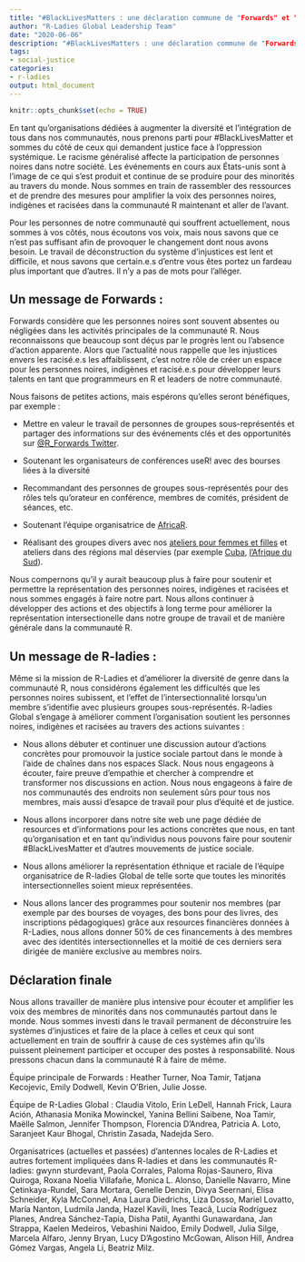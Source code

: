 ```yaml
---
title: "#BlackLivesMatters : une déclaration commune de "Forwards" et "R-Ladies"
author: "R-Ladies Global Leadership Team"
date: "2020-06-06"
description: "#BlackLivesMatters : une déclaration commune de "Forwards" et "R-Ladies"
tags: 
- social-justice
categories:
- r-ladies
output: html_document
---
```


```r
knitr::opts_chunk$set(echo = TRUE)
```

En tant qu'organisations dédiées à augmenter la diversité et
l'intégration de tous dans nos communautés, nous prenons parti pour #BlackLivesMatter et sommes du côté de ceux qui demandent justice face à
l'oppression systémique. Le racisme généralisé affecte la participation
de personnes noires dans notre société. Les événements en cours aux
États-unis sont à l'image de ce qui s'est produit et continue de se
produire pour des minorités au travers du monde. Nous sommes en train de
rassembler des ressources et de prendre des mesures pour amplifier la
voix des personnes noires, indigènes et racisées dans la communauté R
maintenant et aller de l'avant.

Pour les personnes de notre communauté qui souffrent actuellement, nous
sommes à vos côtés, nous écoutons vos voix, mais nous savons que ce
n'est pas suffisant afin de provoquer le changement dont nous avons
besoin. Le travail de déconstruction du système d'injustices est lent et
difficile, et nous savons que certain.e.s d'entre vous êtes portez un
fardeau plus important que d'autres. Il n'y a pas de mots pour l'alléger.

## Un message de Forwards :

Forwards considère que les personnes noires sont souvent absentes ou
négligées dans les activités principales de la communauté R. Nous
reconnaissons que beaucoup sont déçus par le progrès lent ou l'absence
d'action apparente. Alors que l'actualité nous rappelle que les
injustices envers les racisé.e.s les affaiblissent, c'est notre rôle de
créer un espace pour les personnes noires, indigènes et racisé.e.s pour
développer leurs talents en tant que programmeurs en R et leaders de
notre communauté.

Nous faisons de petites actions, mais espérons qu'elles seront
bénéfiques, par exemple :

- Mettre en valeur le travail de personnes de groupes sous-représentés
et partager des informations sur des événements clés et des opportunités
sur [\@R_Forwards Twitter](https://twitter.com/r_forwards).

- Soutenant les organisateurs de conférences useR! avec des bourses
liées à la diversité

- Recommandant des personnes de groupes sous-représentés pour des rôles
tels qu'orateur en conférence, membres de comités, président de séances,
etc.

- Soutenant l'équipe organisatrice de [AfricaR](https://africa-r.org/).

- Réalisant des groupes divers avec nos [ateliers pour femmes et
filles](https://forwards.github.io/blog/2019/09/22/workshops-for-women-and-girls/)
et ateliers dans des régions mal déservies (par exemple
[Cuba](https://forwards.github.io/blog/2018/07/07/havanar/), [l'Afrique
du
Sud](https://forwards.github.io/blog/2020/05/25/southern-africa-project-2020/)).

Nous compernons qu'il y aurait beaucoup plus à faire pour soutenir et
permettre la représentation des personnes noires, indigènes et racisées
et nous sommes engagés à faire notre part. Nous allons continuer à
développer des actions et des objectifs à long terme pour améliorer la
représentation intersectionelle dans notre groupe de travail et de
manière générale dans la communauté R.

## Un message de R-ladies :

Même si la mission de R-Ladies et d'améliorer la diversité de genre dans
la communauté R, nous considérons également les difficultés que les
personnes noires subissent, et l'effet de l'intersectionnalité lorsqu'un
membre s'identifie avec plusieurs groupes sous-représentés. R-ladies
Global s'engage à améliorer comment l'organisation soutient les
personnes noires, indigènes et racisées au travers des actions suivantes :

- Nous allons débuter et continuer une discussion autour d'actions
concrètes pour promouvoir la justice sociale partout dans le monde à
l'aide de chaînes dans nos espaces Slack. Nous nous engageons à écouter,
faire preuve d'empathie et chercher à comprendre et transformer nos
discussions en action. Nous nous engageons à faire de nos communautés
des endroits non seulement sûrs pour tous nos membres, mais aussi
d'esapce de travail pour plus d'équité et de justice.

- Nous allons incorporer dans notre site web une page dédiée de
resources et d'informations pour les actions concrètes que nous, en tant
qu'organisation et en tant qu'individus nous pouvons faire pour soutenir #BlackLivesMatter et d'autres mouvements de justice sociale.

- Nous allons améliorer la représentation éthnique et raciale de
l'équipe organisatrice de R-ladies Global de telle sorte que toutes les
minorités intersectionnelles soient mieux représentées.

- Nous allons lancer des programmes pour soutenir nos membres (par
exemple par des bourses de voyages, des bons pour des livres, des
inscriptions pédagogiques) grâce aux resources financières données à
R-Ladies, nous allons donner 50% de ces financements à des membres avec
des identités intersectionnelles et la moitié de ces derniers sera
dirigée de manière exclusive au membres noirs.

## Déclaration finale

Nous allons travailler de manière plus intensive pour écouter et
amplifier les voix des membres de minorités dans nos communautés partout
dans le monde. Nous sommes investi dans le travail permanent de
déconstruire les systèmes d'injustices et faire de la place à celles et
ceux qui sont actuellement en train de souffrir à cause de ces systèmes
afin qu'ils puissent pleinement participer et occuper des postes à
responsabilité. Nous pressons chacun dans la communauté R à faire de même.

Équipe principale de Forwards : Heather Turner, Noa Tamir, Tatjana
Kecojevic, Emily Dodwell, Kevin O’Brien, Julie Josse.

Équipe de R-Ladies Global : Claudia Vitolo, Erin LeDell, Hannah Frick,
Laura Ación, Athanasia Monika Mowinckel, Yanina Bellini Saibene, Noa
Tamir, Maëlle Salmon, Jennifer Thompson, Florencia D’Andrea, Patricia A.
Loto, Saranjeet Kaur Bhogal, Christin Zasada, Nadejda Sero.

Organisatrices (actuelles et passées) d'antennes locales de R-Ladies et
autres fortement impliquées dans R-ladies et dans les communautés
R-ladies: gwynn sturdevant, Paola Corrales, Paloma Rojas-Saunero, Riva
Quiroga, Roxana Noelia Villafañe, Monica L. Alonso, Danielle Navarro,
Mine Çetinkaya-Rundel, Sara Mortara, Genelle Denzin, Divya Seernani,
Elisa Schneider, Kyla McConnel, Ana Laura Diedrichs, Liza Dosso, Mariel
Lovatto, María Nanton, Ludmila Janda, Hazel Kavili, Ines Teacã, Lucía
Rodríguez Planes, Andrea Sánchez-Tapia, Disha Patil, Ayanthi
Gunawardana, Jan Strappa, Kaelen Medeiros, Vebashini Naidoo, Emily
Dodwell, Julia Silge, Marcela Alfaro, Jenny Bryan, Lucy D’Agostino
McGowan, Alison Hill, Andrea Gómez Vargas, Angela Li, Beatriz Milz.
